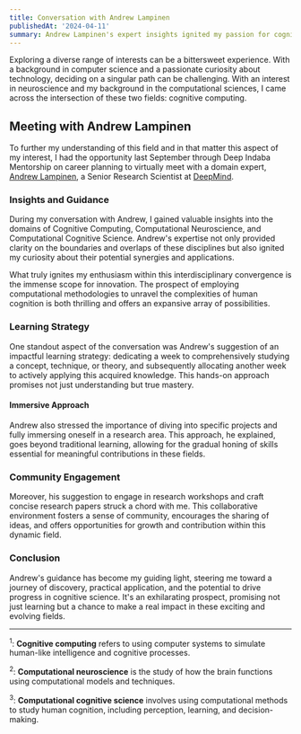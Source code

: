 ```yaml
---
title: Conversation with Andrew Lampinen
publishedAt: '2024-04-11'
summary: Andrew Lampinen's expert insights ignited my passion for cognitive computing
---
```



Exploring a diverse range of interests can be a bittersweet experience. With a background in computer science and a passionate curiosity about technology, deciding on a singular path can be challenging. With an interest in neuroscience and my background in the computational sciences, I came across the intersection of these two fields: cognitive computing.

## Meeting with Andrew Lampinen

To further my understanding of this field and in that matter this aspect of my interest, I had the opportunity last September through Deep Indaba Mentorship on career planning to virtually meet with a domain expert, [Andrew Lampinen](https://lampinen.github.io/), a Senior Research Scientist at [DeepMind](https://deepmind.google/).

### Insights and Guidance

During my conversation with Andrew, I gained valuable insights into the domains of Cognitive Computing, Computational Neuroscience, and Computational Cognitive Science. Andrew's expertise not only provided clarity on the boundaries and overlaps of these disciplines but also ignited my curiosity about their potential synergies and applications.

What truly ignites my enthusiasm within this interdisciplinary convergence is the immense scope for innovation. The prospect of employing computational methodologies to unravel the complexities of human cognition is both thrilling and offers an expansive array of possibilities.

### Learning Strategy

One standout aspect of the conversation was Andrew's suggestion of an impactful learning strategy: dedicating a week to comprehensively studying a concept, technique, or theory, and subsequently allocating another week to actively applying this acquired knowledge. This hands-on approach promises not just understanding but true mastery.

#### Immersive Approach

Andrew also stressed the importance of diving into specific projects and fully immersing oneself in a research area. This approach, he explained, goes beyond traditional learning, allowing for the gradual honing of skills essential for meaningful contributions in these fields.

### Community Engagement

Moreover, his suggestion to engage in research workshops and craft concise research papers struck a chord with me. This collaborative environment fosters a sense of community, encourages the sharing of ideas, and offers opportunities for growth and contribution within this dynamic field.

### Conclusion
Andrew's guidance has become my guiding light, steering me toward a journey of discovery, practical application, and the potential to drive progress in cognitive science. It's an exhilarating prospect, promising not just learning but a chance to make a real impact in these exciting and evolving fields.

---
<sup>1</sup>: **Cognitive computing** refers to using computer systems to simulate human-like intelligence and cognitive processes.

<sup>2</sup>: **Computational neuroscience** is the study of how the brain functions using computational models and techniques.

<sup>3</sup>:  **Computational cognitive science** involves using computational methods to study human cognition, including perception, learning, and decision-making.


